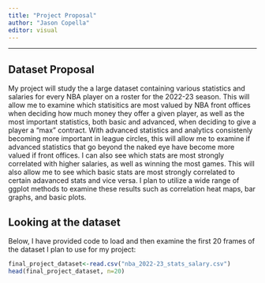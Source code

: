 ```yaml
---
title: "Project Proposal"
author: "Jason Copella"
editor: visual
---
```


------------------------------------------------------------------------

## Dataset Proposal

My project will study the a large dataset containing various statistics and salaries for every NBA player on a roster for the 2022-23 season. This will allow me to examine which statisitics are most valued by NBA front offices when deciding how much money they offer a given player, as well as the most important statistics, both basic and advanced, when deciding to give a player a "max" contract. With advanced statistics and analytics consistenly becoming more important in league circles, this will allow me to examine if advanced statistics that go beyond the naked eye have become more valued if front offices. I can also see which stats are most strongly correlated with higher salaries, as well as winning the most games. This will also allow me to see which basic stats are most strongly correlated to certain adavanced stats and vice versa. I plan to utilize a wide range of ggplot methods to examine these results such as correlation heat maps, bar graphs, and basic plots.

## Looking at the dataset

Below, I have provided code to load and then examine the first 20 frames of the dataset I plan to use for my project:

```r
final_project_dataset<-read.csv("nba_2022-23_stats_salary.csv")
head(final_project_dataset, n=20)
```

